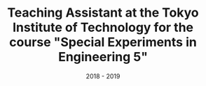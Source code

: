 ---
title: 'Teaching Assistant at the Tokyo Institute of Technology for the course "Special Experiments in Engineering 5"'
description: '
  - As a teaching assistant for the course, I was responsible for the following tasks:
    - Providing real-time debugging support and answering questions from course participants
    - Creating a tutorial on how to set up and use the ESP32 development environment
    - Developing a VSCode extension for ESP32 debugging
'
tags: ['Teaching Assistant', 'Engineering']
technologies: ['ESP32', 'Raspberry Pi', 'C', 'Python', 'Arduino IDE', 'Raspberry Pi OS', 'Linux', 'Windows', 'MacOS']
type: 'Teaching Assistant'
date: '2018 - 2019'
role: ['Teaching Assistant', 'Developer']
status: 'completed'
---